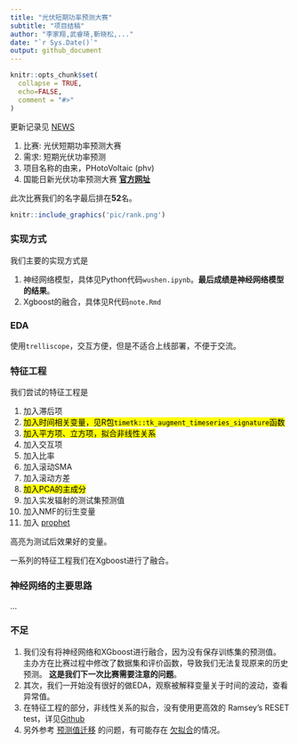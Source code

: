 ```yaml
---
title: "光伏短期功率预测大赛"
subtitle: "项目结稿"
author: "李家翔,武睿琦,靳晓松,..."
date: "`r Sys.Date()`"
output: github_document
---
```


<!-- README.md is generated from README.Rmd. Please edit that file -->

```r
knitr::opts_chunk$set(
  collapse = TRUE,
  echo=FALSE,
  comment = "#>"
)
```


更新记录见 [NEWS](NEWS.md)

1. 比赛: 光伏短期功率预测大赛
1. 需求: 短期光伏功率预测
1. 项目名称的由来，PHotoVoltaic (phv)
1. 国能日新光伏功率预测大赛 [**官方网址**](http://www.dcjingsai.com/common/cmpt/%E5%9B%BD%E8%83%BD%E6%97%A5%E6%96%B0%E5%85%89%E4%BC%8F%E5%8A%9F%E7%8E%87%E9%A2%84%E6%B5%8B%E5%A4%A7%E8%B5%9B_%E7%AB%9E%E8%B5%9B%E4%BF%A1%E6%81%AF.html)

此次比赛我们的名字最后排在**52**名。

```r
knitr::include_graphics('pic/rank.png')
```

### 实现方式

我们主要的实现方式是

1. 神经网络模型，具体见Python代码`wushen.ipynb`。**最后成绩是神经网络模型的结果**。
1. Xgboost的融合，具体见R代码`note.Rmd`

### EDA

使用`trelliscope`，交互方便，但是不适合上线部署，不便于交流。

### 特征工程

我们尝试的特征工程是

1. 加入滞后项
1. <mark>加入时间相关变量，见R包`timetk::tk_augment_timeseries_signature`函数</mark>
1. <mark>加入平方项、立方项，拟合非线性关系</mark>
1. 加入交互项
1. 加入比率
1. 加入滚动SMA
1. 加入滚动方差
1. <mark>加入PCA的主成分</mark>
1. 加入实发辐射的测试集预测值
1. 加入NMF的衍生变量
1. 加入 [prophet](https://github.com/facebook/prophet)

高亮为测试后效果好的变量。

一系列的特征工程我们在Xgboost进行了融合。

### 神经网络的主要思路

...

### 不足

1. 我们没有将神经网络和XGboost进行融合，因为没有保存训练集的预测值。
主办方在比赛过程中修改了数据集和评价函数，导致我们无法复现原来的历史预测。
**这是我们下一次比赛需要注意的问题**。
1. 其次，我们一开始没有很好的做EDA，观察被解释变量关于时间的波动，查看异常值。
1. 在特征工程的部分，非线性关系的拟合，没有使用更高效的 Ramsey’s RESET test，详见[Github](https://github.com/JiaxiangBU/learn_fe)
1. 另外参考
    [预测值迁移](https://jiaxiangbu.github.io/channel_valuation/about)
    的问题，有可能存在
    [欠拟合](https://jiaxiangbu.github.io/learn_fe/)的情况。